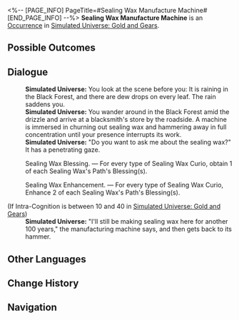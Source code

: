 <%-- [PAGE_INFO]
PageTitle=#Sealing Wax Manufacture Machine#
[END_PAGE_INFO] --%>
{{Stub}}
{{Simulated Universe Event Infobox
|id            = 20501
|title         = 
|image         = Occurrence Default.png
|domains_su    = 
|domains_swarm = 
|domains_gng   = Unknown
|domains_du    = 
|domains_und   = 
|requirements  = 
|prev          = 
|next          = 
|characters    = 
|factions      = 
|order         = 013
|order_du      = 
}}
'''Sealing Wax Manufacture Machine''' is an [[Simulated Universe/Occurrence|Occurrence]] in [[Simulated Universe: Gold and Gears]].

==Possible Outcomes==
{{Possible Outcomes
|choice_1 = Sealing Wax Casting.
|result_1 = Discard 1 Sealing Wax Curio and immediately obtain 3 of the Sealing Wax's Path's Blessing(s).
|path_1   = Erudition

|choice_2 = Sealing Wax Blessing.
|result_2 = For every type of Sealing Wax Curio, obtain 1 of each Sealing Wax's Path's Blessing(s).

|choice_3 = Sealing Wax Enhancement.
|result_3 = For every type of Sealing Wax Curio, Enhance 2 of each Sealing Wax's Path's Blessing(s).
}}
<!--
==Gameplay Notes==
* 
-->
==Dialogue==
{{Dialogue Start}}
:'''Simulated Universe:''' You look at the scene before you: It is raining in the Black Forest, and there are dew drops on every leaf. The rain saddens you.
:'''Simulated Universe:''' You wander around in the Black Forest amid the drizzle and arrive at a blacksmith's store by the roadside. A machine is immersed in churning out sealing wax and hammering away in full concentration until your presence interrupts its work.
:'''Simulated Universe:''' "Do you want to ask me about the sealing wax?" It has a penetrating gaze.
:{{DIcon|Star}} Sealing Wax Blessing. &mdash; For every type of Sealing Wax Curio, obtain 1 of each Sealing Wax's Path's Blessing(s).
:{{DIcon|Star}} Sealing Wax Enhancement. &mdash; For every type of Sealing Wax Curio, Enhance 2 of each Sealing Wax's Path's Blessing(s).
;(If Intra-Cognition is between 10 and 40 in [[Simulated Universe: Gold and Gears]])
:{{SU Special Dialogue|Erudition|Sealing Wax Casting.|Discard 1 Sealing Wax Curio and immediately obtain 3 of the Sealing Wax's Path's Blessing(s).}}
:'''Simulated Universe:''' "I'll still be making sealing wax here for another 100 years," the manufacturing machine says, and then gets back to its hammer.
{{Dialogue End}}

==Other Languages==
{{Other Languages
|en   = Sealing Wax Manufacture Machine
|zhs  = 火漆制造机
|zht  = 火漆製造機
|ja   = {{Rubi|封蝋製造機|ふうろうせいぞうき}}
|ko   = 봉랍 제조기
|es   = Máquina de producción de lacre
|fr   = Machine de production de Cire à cacheter
|ru   = Машина по производству сургуча
|th   = เครื่องผลิตขี้ผึ้ง
|vi   = Máy Tạo Nút
|de   = Maschine zur Herstellung von Siegelwachs
|id   = Mesin Produksi Sealing Wax
|pt   = Máquina de Fabricação de Cera Seladora
}}

==Change History==
{{Change History|1.6}}

==Navigation==
{{Occurrence Navbox}}